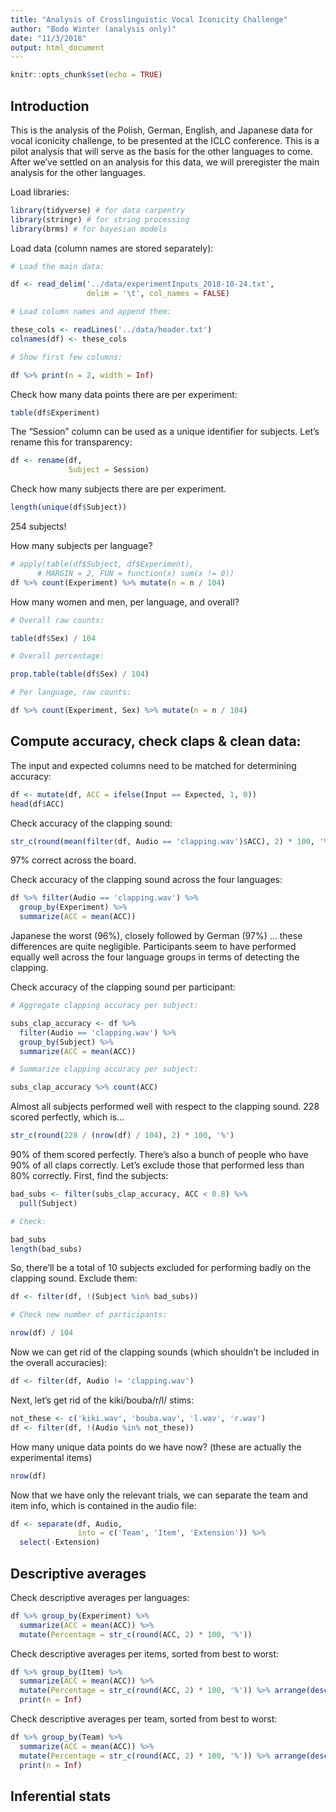```yaml
---
title: "Analysis of Crosslinguistic Vocal Iconicity Challenge"
author: "Bodo Winter (analysis only)"
date: "11/3/2018"
output: html_document
---
```


```r
knitr::opts_chunk$set(echo = TRUE)
```

## Introduction

This is the analysis of the Polish, German, English, and Japanese data for vocal iconicity challenge, to be presented at the ICLC conference. This is a pilot analysis that will serve as the basis for the other languages to come. After we've settled on an analysis for this data, we will preregister the main analysis for the other languages.

Load libraries:

```r
library(tidyverse) # for data carpentry
library(stringr) # for string processing
library(brms) # for bayesian models
```

Load data (column names are stored separately):

```r
# Load the main data:

df <- read_delim('../data/experimentInputs_2018-10-24.txt',
                 delim = '\t', col_names = FALSE)

# Load column names and append them:

these_cols <- readLines('../data/header.txt')
colnames(df) <- these_cols

# Show first few columns:

df %>% print(n = 2, width = Inf)
```

Check how many data points there are per experiment:

```r
table(df$Experiment)
```

The "Session" column can be used as a unique identifier for subjects. Let's rename this for transparency:

```r
df <- rename(df,
             Subject = Session)
```

Check how many subjects there are per experiment. 

```r
length(unique(df$Subject))
```

254 subjects!

How many subjects per language?

```r
# apply(table(df$Subject, df$Experiment),
      # MARGIN = 2, FUN = function(x) sum(x != 0))
df %>% count(Experiment) %>% mutate(n = n / 104)
```

How many women and men, per language, and overall?

```r
# Overall raw counts:

table(df$Sex) / 104

# Overall percentage:

prop.table(table(df$Sex) / 104)

# Per language, raw counts:

df %>% count(Experiment, Sex) %>% mutate(n = n / 104)
```

## Compute accuracy, check claps & clean data:

The input and expected columns need to be matched for determining accuracy:

```r
df <- mutate(df, ACC = ifelse(Input == Expected, 1, 0))
head(df$ACC)
```

Check accuracy of the clapping sound:

```r
str_c(round(mean(filter(df, Audio == 'clapping.wav')$ACC), 2) * 100, '%')
```

97% correct across the board.

Check accuracy of the clapping sound across the four languages:

```r
df %>% filter(Audio == 'clapping.wav') %>% 
  group_by(Experiment) %>% 
  summarize(ACC = mean(ACC))
```

Japanese the worst (96%), closely followed by German (97%) ... these differences are quite negligible. Participants seem to have performed equally well across the four language groups in terms of detecting the clapping.

Check accuracy of the clapping sound per participant:

```r
# Aggregate clapping accuracy per subject:

subs_clap_accuracy <- df %>%
  filter(Audio == 'clapping.wav') %>% 
  group_by(Subject) %>% 
  summarize(ACC = mean(ACC))

# Summarize clapping accuracy per subject:

subs_clap_accuracy %>% count(ACC)
```

Almost all subjects performed well with respect to the clapping sound. 228 scored perfectly, which is...

```r
str_c(round(228 / (nrow(df) / 104), 2) * 100, '%')
```

90% of them scored perfectly. There's also a bunch of people who have 90% of all claps correctly. Let's exclude those that performed less than 80% correctly. First, find the subjects:

```r
bad_subs <- filter(subs_clap_accuracy, ACC < 0.8) %>%
  pull(Subject)

# Check:

bad_subs
length(bad_subs)
```

So, there'll be a total of 10 subjects excluded for performing badly on the clapping sound. Exclude them:

```r
df <- filter(df, !(Subject %in% bad_subs))

# Check new number of participants:

nrow(df) / 104
```

Now we can get rid of the clapping sounds (which shouldn't be included in the overall accuracies):

```r
df <- filter(df, Audio != 'clapping.wav')
```

Next, let's get rid of the kiki/bouba/r/l/ stims:

```r
not_these <- c('kiki.wav', 'bouba.wav', 'l.wav', 'r.wav')
df <- filter(df, !(Audio %in% not_these))
```

How many unique data points do we have now? (these are actually the experimental items)

```r
nrow(df)
```

Now that we have only the relevant trials, we can separate the team and item info, which is contained in the audio file:

```r
df <- separate(df, Audio,
               into = c('Team', 'Item', 'Extension')) %>%
  select(-Extension)
```

## Descriptive averages

Check descriptive averages per languages:

```r
df %>% group_by(Experiment) %>% 
  summarize(ACC = mean(ACC)) %>%
  mutate(Percentage = str_c(round(ACC, 2) * 100, '%'))
```

Check descriptive averages per items, sorted from best to worst:

```r
df %>% group_by(Item) %>% 
  summarize(ACC = mean(ACC)) %>%
  mutate(Percentage = str_c(round(ACC, 2) * 100, '%')) %>% arrange(desc(ACC)) %>%
  print(n = Inf)
```

Check descriptive averages per team, sorted from best to worst:

```r
df %>% group_by(Team) %>% 
  summarize(ACC = mean(ACC)) %>%
  mutate(Percentage = str_c(round(ACC, 2) * 100, '%')) %>% arrange(desc(ACC)) %>%
  print(n = Inf)
```

## Inferential stats






